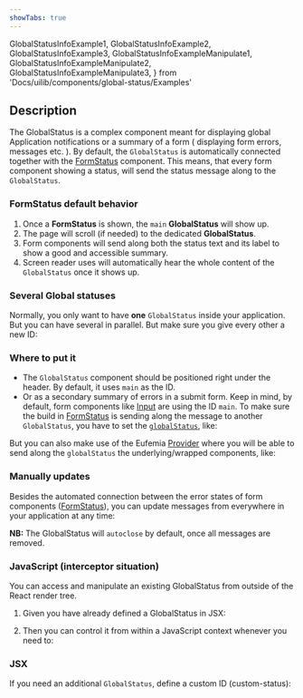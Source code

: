 ```yaml
---
showTabs: true
---
```


  GlobalStatusInfoExample1,
  GlobalStatusInfoExample2,
  GlobalStatusInfoExample3,
  GlobalStatusInfoExampleManipulate1,
  GlobalStatusInfoExampleManipulate2,
  GlobalStatusInfoExampleManipulate3,
} from 'Docs/uilib/components/global-status/Examples'

## Description

The GlobalStatus is a complex component meant for displaying global Application notifications or a summary of a form ( displaying form errors, messages etc. ).
By default, the `GlobalStatus` is automatically connected together with the [FormStatus](/uilib/components/form-status) component. This means, that every form component showing a status, will send the status message along to the `GlobalStatus`.

### FormStatus default behavior

1. Once a **FormStatus** is shown, the `main` **GlobalStatus** will show up.
1. The page will scroll (if needed) to the dedicated **GlobalStatus**.
1. Form components will send along both the status text and its label to show a good and accessible summary.
1. Screen reader uses will automatically hear the whole content of the `GlobalStatus` once it shows up.

### Several Global statuses

Normally, you only want to have **one** `GlobalStatus` inside your application. But you can have several in parallel. But make sure you give every other a new ID:

<GlobalStatusInfoExample1 />

### Where to put it

- The `GlobalStatus` component should be positioned right under the header. By default, it uses `main` as the ID.
- Or as a secondary summary of errors in a submit form. Keep in mind, by default, form components like [Input](/uilib/components/input) are using the ID `main`. To make sure the build in [FormStatus](/uilib/components/form-status) is sending along the message to another `GlobalStatus`, you have to set the [`globalStatus`](/uilib/components/global-status/properties/#configuration-object), like:

<GlobalStatusInfoExample2 />

But you can also make use of the Eufemia [Provider](/uilib/usage/customisation/provider-info) where you will be able to send along the `globalStatus` the underlying/wrapped components, like:

<GlobalStatusInfoExample3 />

### Manually updates

Besides the automated connection between the error states of form components ([FormStatus](/uilib/components/form-status)), you can update messages from everywhere in your application at any time:

**NB:** The GlobalStatus will `autoclose` by default, once all messages are removed.

### JavaScript (interceptor situation)

You can access and manipulate an existing GlobalStatus from outside of the React render tree.

1. Given you have already defined a GlobalStatus in JSX:

<GlobalStatusInfoExample1 />

2. Then you can control it from within a JavaScript context whenever you need to:

<GlobalStatusInfoExampleManipulate1 />

### JSX

<GlobalStatusInfoExampleManipulate2 />

If you need an additional `GlobalStatus`, define a custom ID (custom-status):

<GlobalStatusInfoExampleManipulate3 />
